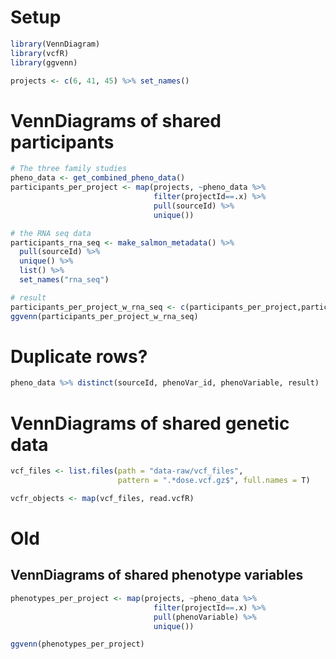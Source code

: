 # Setup
```r
library(VennDiagram)
library(vcfR)
library(ggvenn)

projects <- c(6, 41, 45) %>% set_names()
```


# VennDiagrams of shared participants
```r
# The three family studies
pheno_data <- get_combined_pheno_data()
participants_per_project <- map(projects, ~pheno_data %>% 
                                filter(projectId==.x) %>% 
                                pull(sourceId) %>% 
                                unique())

# the RNA seq data
participants_rna_seq <- make_salmon_metadata() %>% 
  pull(sourceId) %>% 
  unique() %>% 
  list() %>% 
  set_names("rna_seq")

# result
participants_per_project_w_rna_seq <- c(participants_per_project,participants_rna_seq)
ggvenn(participants_per_project_w_rna_seq)
```
# Duplicate rows? 
```r
pheno_data %>% distinct(sourceId, phenoVar_id, phenoVariable, result)
```

# VennDiagrams of shared genetic data
```r
vcf_files <- list.files(path = "data-raw/vcf_files", 
                        pattern = ".*dose.vcf.gz$", full.names = T)

vcfr_objects <- map(vcf_files, read.vcfR)
```

# Old
## VennDiagrams of shared phenotype variables
```r
phenotypes_per_project <- map(projects, ~pheno_data %>% 
                                filter(projectId==.x) %>% 
                                pull(phenoVariable) %>% 
                                unique())

ggvenn(phenotypes_per_project)
```


